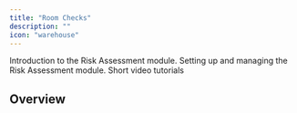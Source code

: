 ```yaml
---
title: "Room Checks"
description: ""
icon: "warehouse"
---
```


<Columns cols={3}>
    <Card
        title="Introduction"
        icon="book"
        href="/site/introduction"
    >
        Introduction to the Risk Assessment module.
    </Card>
    <Card
        title="Getting Started"
        icon="screwdriver-wrench"
        href="/site/getting-started"
    >
        Setting up and managing the Risk Assessment module.
    </Card>
    <Card
        title="Tutorials"
        icon="person-chalkboard"
        href="/site/tutorials"
    >
        Short video tutorials
    </Card>
</Columns>

## Overview

